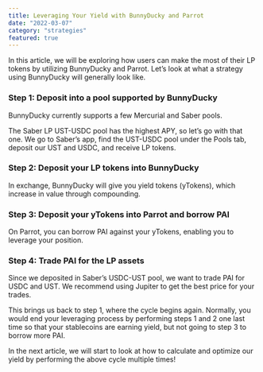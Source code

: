 ```yaml
---
title: Leveraging Your Yield with BunnyDucky and Parrot
date: "2022-03-07"
category: "strategies"
featured: true
---
```


In this article, we will be exploring how users can make the most of their LP tokens by utilizing BunnyDucky and Parrot.
Let’s look at what a strategy using BunnyDucky will generally look like.


### Step 1: Deposit into a pool supported by BunnyDucky

  BunnyDucky currently supports a few Mercurial and Saber pools.

 
  The Saber LP UST-USDC pool has the highest APY, so let’s go with that one. We go to Saber’s app, find the UST-USDC pool 
  under the Pools tab, deposit our UST and USDC, and receive LP tokens.

### Step 2: Deposit your LP tokens into BunnyDucky

In exchange, BunnyDucky will give you yield tokens (yTokens), which increase in value through compounding.



### Step 3: Deposit your yTokens into Parrot and borrow PAI

On Parrot, you can borrow PAI against your yTokens, enabling you to leverage your position.

### Step 4: Trade PAI for the LP assets

Since we deposited in Saber’s USDC-UST pool, we want to trade PAI for USDC and UST. We recommend using
Jupiter to get the best price for your trades.

This brings us back to step 1, where the cycle begins again. Normally, you would end your leveraging process by performing steps 1 and 2 one last time so that your stablecoins are earning yield, 
but not going to step 3 to borrow more PAI.

In the next article, we will start to look at how to calculate and optimize our yield by performing the above cycle multiple times!